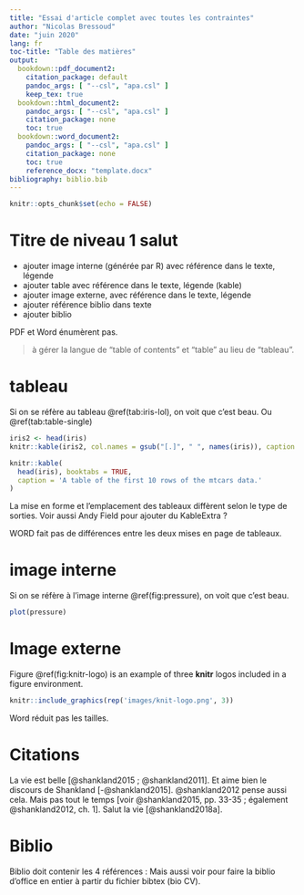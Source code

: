 ```yaml
---
title: "Essai d'article complet avec toutes les contraintes"
author: "Nicolas Bressoud"
date: "juin 2020"
lang: fr
toc-title: "Table des matières"
output: 
  bookdown::pdf_document2:
    citation_package: default
    pandoc_args: [ "--csl", "apa.csl" ]
    keep_tex: true
  bookdown::html_document2:
    pandoc_args: [ "--csl", "apa.csl" ]
    citation_package: none
    toc: true
  bookdown::word_document2:
    pandoc_args: [ "--csl", "apa.csl" ]
    citation_package: none
    toc: true
    reference_docx: "template.docx"
bibliography: biblio.bib
---
```


<!-- jouer avec les options du yaml : https://cran.r-project.org/web/packages/ymlthis/vignettes/yaml-fieldguide.html -->

<!-- bidouille mon template https://bookdown.org/yihui/rmarkdown-cookbook/word-template.html -->

```r
knitr::opts_chunk$set(echo = FALSE)
```

# Titre de niveau 1 salut

+ ajouter image interne (générée par R) avec référence dans le texte, légende
+ ajouter table avec référence dans le texte, légende (kable)
+ ajouter image externe, avec référence dans le texte, légende
+ ajouter référence biblio dans texte
+ ajouter biblio

PDF et Word énumèrent pas.

> à gérer la langue de "table of contents" et "table" au lieu de "tableau".

# tableau
Si on se réfère au tableau \@ref(tab:iris-lol), on voit que c'est beau. Ou \@ref(tab:table-single)

```r
iris2 <- head(iris)
knitr::kable(iris2, col.names = gsub("[.]", " ", names(iris)), caption = 'A table of the first 10 rows of the mtcars data.')
```

```r
knitr::kable(
  head(iris), booktabs = TRUE,
  caption = 'A table of the first 10 rows of the mtcars data.'
)
```

La mise en forme et l'emplacement des tableaux diffèrent selon le type de sorties. Voir aussi Andy Field pour ajouter du KableExtra ?

WORD fait pas de différences entre les deux mises en page de tableaux.

# image interne

Si on se réfère à l'image interne \@ref(fig:pressure), on voit que c'est beau.

```r
plot(pressure)
```

# Image externe

Figure \@ref(fig:knitr-logo) is an example of three **knitr** logos included in a figure environment. 

```r
knitr::include_graphics(rep('images/knit-logo.png', 3))
```

Word réduit pas les tailles.

# Citations

La vie est belle [@shankland2015 ; @shankland2011]. Et aime bien le discours de Shankland [-@shankland2015]. @shankland2012 pense aussi cela. Mais pas tout le temps [voir @shankland2015, pp. 33-35 ; également @shankland2012, ch. 1]. Salut la vie [@shankland2018a].


# Biblio

Biblio doit contenir les 4 références :
Mais aussi voir pour faire la biblio d'office en entier à partir du fichier bibtex (bio CV).
